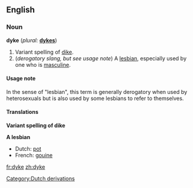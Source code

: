 ==English==
===Noun===
'''dyke''' (''plural:'' '''[[dykes]]''')

#Variant spelling of [[dike]].
#(''derogatory slang, but see usage note'') A [[lesbian]], especially used by one who is [[masculine]].

====Usage note====
In the sense of "lesbian", this term is generally derogatory when used by heterosexuals but is also used by some lesbians to refer to themselves.

====Translations====
'''Variant spelling of dike'''
{{see|dike}}

'''A lesbian'''
*Dutch: [[pot]] {{f}}
*French: [[gouine]] {{f}}

[[Category:Dutch derivations]]

[[fr:dyke]]
[[zh:dyke]]